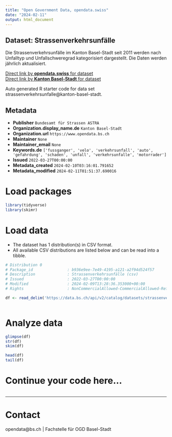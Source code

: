 ```yaml
---
title: "Open Government Data, opendata.swiss"
date: "2024-02-11"
output: html_document
---
```


## Dataset: Strassenverkehrsunfälle

Die Strassenverkehrsunfälle im Kanton Basel-Stadt seit 2011 werden nach Unfalltyp und Unfallschweregrad kategorisiert dargestellt. Die Daten werden jährlich aktualisiert.

[Direct link by **opendata.swiss** for dataset](https://opendata.swiss/de/dataset/strassenverkehrsunfalle)<br>
[Direct link by **Kanton Basel-Stadt** for dataset](https://data.bs.ch/explore/dataset/strassenverkehrsunfalle/)

Auto generated R starter code for data set strassenverkehrsunfalle@kanton-basel-stadt.

## Metadata

- **Publisher** `Bundesamt für Strassen ASTRA`
- **Organization.display_name.de** `Kanton Basel-Stadt`
- **Organization.url** `https://www.opendata.bs.ch`
- **Maintainer** `None`
- **Maintainer_email** `None`
- **Keywords.de** `['fussganger', 'velo', 'verkehrsunfall', 'auto', 'gefahrdung', 'schaden', 'unfall', 'verkehrsunfalle', 'motorrader']`
- **Issued** `2022-03-27T00:00:00`
- **Metadata_created** `2024-02-10T03:16:01.791652`
- **Metadata_modified** `2024-02-11T01:51:37.690016`


# Load packages

```r

library(tidyverse)
library(skimr)

```

# Load data

-   The dataset has 1 distribution(s) in CSV format.
-   All available CSV distributions are listed below and can be read into a tibble.

```r

# Distribution 0
# Package_id               : b936e9ee-7e49-4195-a121-a2f94d524f57
# Description              : Strassenverkehrsunfälle (csv)
# Issued                   : 2022-03-27T00:00:00
# Modified                 : 2024-02-09T13:28:36.353000+00:00
# Rights                   : NonCommercialAllowed-CommercialAllowed-ReferenceRequired

df <- read_delim('https://data.bs.ch/api/v2/catalog/datasets/strassenverkehrsunfalle/exports/csv')



```

# Analyze data

```r

glimpse(df)
str(df)
skim(df)

head(df)
tail(df)

```

# Continue your code here...

```r

```

------------------------------------------------------------------------

# Contact

opendata@bs.ch | Fachstelle für OGD Basel-Stadt
